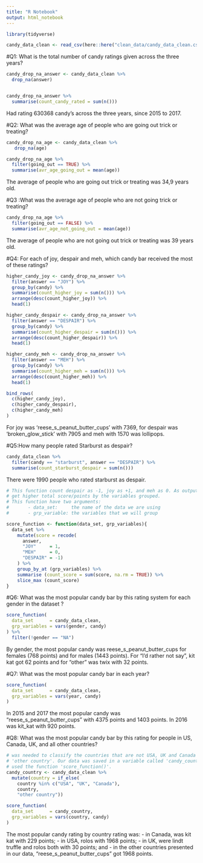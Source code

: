 ```yaml
---
title: "R Notebook"
output: html_notebook
---
```


```r
library(tidyverse)

candy_data_clean <- read_csv(here::here("clean_data/candy_data_clean.csv"))
```

#Q1: What is the total number of candy ratings given across the three years?
```r
candy_drop_na_answer <- candy_data_clean %>% 
  drop_na(answer)


candy_drop_na_answer %>% 
  summarise(count_candy_rated = sum(n()))
```
Had rating 630368	candy's across the three years, since 2015 to 2017.



#Q2: What was the average age of people who are going out trick or treating?
```r
candy_drop_na_age <- candy_data_clean %>% 
   drop_na(age)

candy_drop_na_age %>% 
  filter(going_out == TRUE) %>% 
  summarise(avr_age_going_out = mean(age))
```
The average of people who are going out trick or treating was 34,9 years old.



#Q3 :What was the average age of people who are not going trick or treating?
```r
candy_drop_na_age %>% 
  filter(going_out == FALSE) %>% 
  summarise(avr_age_not_going_out = mean(age))
```
The average of people who are not going out trick or treating was 39 years old.



#Q4: For each of joy, despair and meh, which candy bar received the most of these ratings?
```r
higher_candy_joy <- candy_drop_na_answer %>% 
  filter(answer == "JOY") %>% 
  group_by(candy) %>% 
  summarise(count_higher_joy = sum(n())) %>% 
  arrange(desc(count_higher_joy)) %>% 
  head(1)

higher_candy_despair <- candy_drop_na_answer %>% 
  filter(answer == "DESPAIR") %>% 
  group_by(candy) %>% 
  summarise(count_higher_despair = sum(n())) %>% 
  arrange(desc(count_higher_despair)) %>% 
  head(1)

higher_candy_meh <- candy_drop_na_answer %>% 
  filter(answer == "MEH") %>% 
  group_by(candy) %>% 
  summarise(count_higher_meh = sum(n())) %>% 
  arrange(desc(count_higher_meh)) %>% 
  head(1) 

bind_rows(
  c(higher_candy_joy),
  c(higher_candy_despair),
  c(higher_candy_meh)
)

```
For joy was 'reese_s_peanut_butter_cups' with 7369, for despair was 
'broken_glow_stick' with 7905 and meh with 1570 was lollipops.


#Q5:How many people rated Starburst as despair?
```r
candy_data_clean %>% 
  filter(candy == "starburst", answer == "DESPAIR") %>% 
  summarise(count_starburst_despair = sum(n()))
```
There were 1990 people who rated starburst as despair.





```r
# This function count despair as -1, joy as +1, and meh as 0. As output, it 
# get higher total score/points by the variables grouped.
# This function have two arguments:
#       - data_set:     the name of the data we are using
#       - grp_variable: the variables that we will group

score_function <- function(data_set, grp_variables){
  data_set %>% 
    mutate(score = recode(
      answer,
      "JOY"     = 1,
      "MEH"     = 0,
      "DESPAIR" = -1)
    ) %>% 
    group_by_at (grp_variables) %>% 
    summarise (count_score = sum(score, na.rm = TRUE)) %>% 
    slice_max (count_score)
}
```

#Q6: What was the most popular candy bar by this rating system for each gender in the dataset ?
```r
score_function(
  data_set      = candy_data_clean,
  grp_variables = vars(gender, candy)
) %>% 
  filter(!gender == "NA")
```
By gender, the most popular candy was reese_s_peanut_butter_cups for females 
(768 points) and for males (1443 points). For "I'd rather not say", kit kat got
62 points and for "other" was twix with 32 points.



#Q7: What was the most popular candy bar in each year?
```r
score_function(
  data_set      = candy_data_clean,
  grp_variables = vars(year, candy)
)
```
In 2015 and 2017 the most popular candy was "reese_s_peanut_butter_cups" with 
4375 points and 1403 points. In 2016 was kit_kat with 920 points.



#Q8: What was the most popular candy bar by this rating for people in US, Canada, UK, and all other countries?
```r
# was needed to classify the countries that are not USA, UK and Canada as 
# 'other country'. Our data was saved in a variable called 'candy_country' to be
# used the function 'score_function()'.
candy_country <- candy_data_clean %>% 
  mutate(country = if_else(
    country %in% c("USA", "UK", "Canada"),
    country,
    "other country"))

score_function(
  data_set      = candy_country,
  grp_variables = vars(country, candy)
)
```
The most popular candy rating by country rating was:
 - in Canada, was kit kat with 229 points;
 - in USA, rolos with 1968 points;
 - in UK, were lindt truffle and rolos both with 30 points; and
 - in the other countries presented in our data, "reese_s_peanut_butter_cups" got 1968 points.
